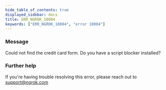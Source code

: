 ```yaml
---
hide_table_of_contents: true
displayed_sidebar: docs
title: ERR_NGROK_10004
keywords: ["ERR_NGROK_10004", "error 10004"]
---
```


### Message

Could not find the credit card form. Do you have a script blocker installed?

### Further help

If you're having trouble resolving this error, please reach out to [support@ngrok.com](mailto:support@ngrok.com?subject=Help%20with%20ERR_NGROK_10004)
